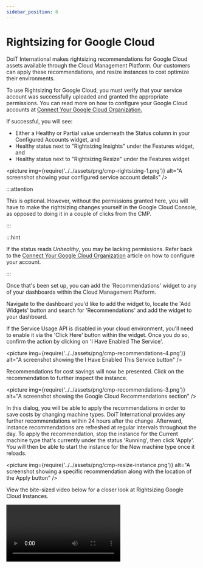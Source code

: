 ```yaml
---
sidebar_position: 6
---
```


# Rightsizing for Google Cloud

DoiT International makes rightsizing recommendations for Google Cloud assets available through the Cloud Management Platform. Our customers can apply these recommendations, and resize instances to cost optimize their environments.

To use Rightsizing for Google Cloud, you must verify that your service account was successfully uploaded and granted the appropriate permissions. You can read more on how to configure your Google Cloud accounts at [Connect Your Google Cloud Organization.](../google-cloud/connect-google-cloud-service-account.mdx)

If successful, you will see:

- Either a Healthy or Partial value underneath the Status column in your Configured Accounts widget, and
- Healthy status next to "Rightsizing Insights" under the Features widget, and
- Healthy status next to "Rightsizing Resize" under the Features widget

<picture
  img={require('../../assets/png/cmp-rightsizing-1.png')}
  alt="A screenshot showing your configured service account details"
/>

:::attention

This is optional. However, without the permissions granted here, you will have to make the rightsizing changes yourself in the Google Cloud Console, as opposed to doing it in a couple of clicks from the CMP.

:::

:::hint

If the status reads _Unhealthy_, you may be lacking permissions. Refer back to the [Connect Your Google Cloud Organization](../google-cloud/connect-google-cloud-service-account.mdx) article on how to configure your account.

:::

Once that's been set up, you can add the 'Recommendations' widget to any of your dashboards within the Cloud Management Platform.

Navigate to the dashboard you'd like to add the widget to, locate the 'Add Widgets' button and search for 'Recommendations' and add the widget to your dashboard.

If the Service Usage API is disabled in your cloud environment, you'll need to enable it via the 'Click Here' button within the widget. Once you do so, confirm the action by clicking on 'I Have Enabled The Service'.

<picture
  img={require('../../assets/png/cmp-recommendations-4.png')}
  alt="A screenshot showing the I Have Enabled This Service button"
/>

Recommendations for cost savings will now be presented. Click on the recommendation to further inspect the instance.

<picture
  img={require('../../assets/png/cmp-recommendations-3.png')}
  alt="A screenshot showing the Google Cloud Recommendations section"
/>

In this dialog, you will be able to apply the recommendations in order to save costs by changing machine types. DoiT International provides any further recommendations within 24 hours after the change. Afterward, instance recommendations are refreshed at regular intervals throughout the day. To apply the recommendation, stop the instance for the Current machine type that's currently under the status 'Running', then click 'Apply'. You will then be able to start the instance for the New machine type once it reloads.

<picture
  img={require('../../assets/png/cmp-resize-instance.png')}
  alt="A screenshot showing a specific recommendation along with the location of the Apply button"
/>

View the bite-sized video below for a closer look at Rightsizing Google Cloud Instances.

<video
  type="loom"
  id="cecfc1a7f3d84240a5be922e27c0ac56"
  thumb="-full-1602767610725.jpg"
/>

